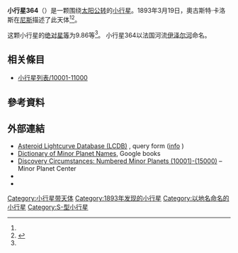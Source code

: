 {{Infobox planet
 | minorplanet     = yes
 | name            = 364 Isara
 | background      = #D6D6D6
 | image = 
 | image_size      = 
 | caption         =
 | discovery_ref   =  <ref name="MPC-object" />
 | discoverer      = [[奧古斯特·卡洛斯|奧古斯特·卡洛斯]]
 | discovery_site  = [[尼斯|尼斯]]
 | discovered      = 1893年3月19日
 | mpc_name        = 364 Isara
 | alt_names       = 364 Isara
 | pronounced      = 
 | named_after     = <ref name="MPC-object" />
 | mp_category     = [[主帶小行星|主帶小行星]] <ref name="MPC-object" /><ref name="jpldata" />
 | orbit_ref       = <ref name="a">[http://ssd.jpl.nasa.gov/sbdb.cgi?sstr=364 364] {{Wayback|url=http://ssd.jpl.nasa.gov/sbdb.cgi?sstr=364 |date=20200803070219 }}，小行星數據庫瀏覽器（JPL Small-Body Database Browser）－[[美国国家航空航天局|美国国家航空航天局]]喷气推进实验室</ref>
 | epoch           = 2018-03-23.0（[[儒略日|JD]] 2458200.5）
 | uncertainty     = 0
 | observation_arc = 
 | aphelion = {{convert|2.553|AU|km|3|abbr=on|lk=out}}
 | perihelion      = {{convert|1.8880928|AU|km|3|abbr=on}}
 | semimajor       = 2.2205539
 | eccentricity    = 0.1497199
 | period          = 3.31[[儒略年|yr]]
 | mean_anomaly    = 21.84589[[度|°]]
 | mean_motion     = {{Deg2DMS|0.29785980|sup=ms}} / day
 | inclination     = 6.00349
 | asc_node        = 105.53921°
 | arg_peri        = 312.76054
 | mean_diameter   = 
 | rotation        = 
 | albedo          =
 | spectral_type   =
 | abs_magnitude   = 9.86<ref name="jpldata" />
}}
'''小行星364'''（{{lang-en|364 Isara}}）是一颗围绕[[太阳|太阳]][[公转|公转]]的[[小行星|小行星]]。1893年3月19日，奧古斯特·卡洛斯在[[尼斯|尼斯]]描述了此天体<ref name="a" /><ref>{{cite news|title=小行星列表|url=http://cfa-www.harvard.edu/iau/lists/NumberedMPs.txt|accessdate=2018-10-19|newspaper=哈佛大学|archive-date=2008-05-17|archive-url=https://web.archive.org/web/20080517010638/http://cfa-www.harvard.edu/iau/lists/NumberedMPs.txt|dead-url=no}}</ref>。

这颗小行星的[[绝对星等|绝对星等]]为9.86等<ref name="a" />。
小行星364以法国河流[[伊泽尔河|伊泽尔河]]命名。

== 相关條目 ==
*[[小行星列表/10001-11000|小行星列表/10001-11000]]

== 參考資料 ==
{{reflist|refs=

<ref name="jpldata">{{cite web
 |type         = 2018-01-26 last obs.
 |title        = JPL Small-Body Database Browser:364 Isara-364 Isara
 |url          = https://ssd.jpl.nasa.gov/sbdb.cgi?sstr=364
 |publisher    = [[Jet_Propulsion_Laboratory|Jet Propulsion Laboratory]]
 |accessdate   = 28 March 2018
 |archive-date = 2020-08-03
 |archive-url  = https://web.archive.org/web/20200803070219/https://ssd.jpl.nasa.gov/sbdb.cgi?sstr=364
 |dead-url     = no
}}</ref>

<ref name="MPC-object">{{cite web
  |title      = 364 Isara
  |work      = Minor Planet Center
  |url      = https://www.minorplanetcenter.net/db_search/show_object?object_id=364
  |accessdate      = 28 March 2018
  |archive-date      = 2018-01-24
  |archive-url      = https://web.archive.org/web/20180124201150/https://www.minorplanetcenter.net/db_search/show_object?object_id=364
  |dead-url      = no
  }}</ref>

}}

==  外部連結 ==
* [http://www.minorplanet.info/PHP/lcdbsummaryquery.php Asteroid Lightcurve Database (LCDB)] {{Wayback|url=http://www.minorplanet.info/PHP/lcdbsummaryquery.php |date=20171210173955 }}, query form ([http://www.minorplanet.info/lightcurvedatabase.html info] {{Wayback|url=http://www.minorplanet.info/lightcurvedatabase.html |date=20171216050541 }})
* [https://books.google.com/books?id=aeAg1X7afOoC&pg Dictionary of Minor Planet Names], Google books
* [http://www.minorplanetcenter.net/iau/lists/NumberedMPs010001.html Discovery Circumstances: Numbered Minor Planets (10001)-(15000)] {{Wayback|url=http://www.minorplanetcenter.net/iau/lists/NumberedMPs010001.html |date=20180612162317 }} – Minor Planet Center
* {{AstDys|364}}
* {{JPL small body}}

{{Minor Planet Number|[[小行星363|小行星363]]|[[小行星365|小行星365]]}}
{{小天体}}

[[Category:小行星带天体|Category:小行星带天体]]
[[Category:1893年发现的小行星|Category:1893年发现的小行星]]
[[Category:以地名命名的小行星|Category:以地名命名的小行星]]
[[Category:S-型小行星|Category:S-型小行星]]